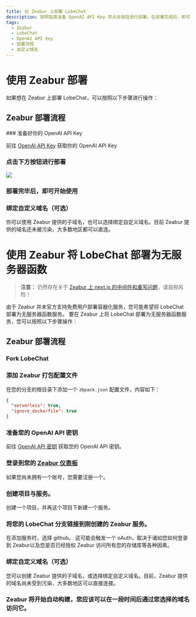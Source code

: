```yaml
---
title: 在 Zeabur 上部署 LobeChat
description: 按照指南准备 OpenAI API Key 并点击按钮进行部署。在部署完成后，即可开始使用 LobeChat 并选择是否绑定自定义域名。
tags:
  - Zeabur
  - LobeChat
  - OpenAI API Key
  - 部署流程
  - 自定义域名
---
```


# 使用 Zeabur 部署

如果想在 Zeabur 上部署 LobeChat，可以按照以下步骤进行操作：

## Zeabur 部署流程

<Steps>
  ### 准备好你的 OpenAI API Key

  前往 [OpenAI API Key](https://platform.openai.com/account/api-keys) 获取你的 OpenAI API Key

  ### 点击下方按钮进行部署

  [![][deploy-button-image]][deploy-link]

  ### 部署完毕后，即可开始使用

  ### 绑定自定义域名（可选）

  你可以使用 Zeabur 提供的子域名，也可以选择绑定自定义域名。目前 Zeabur 提供的域名还未被污染，大多数地区都可以直连。
</Steps>

[deploy-button-image]: https://zeabur.com/button.svg
[deploy-link]: https://zeabur.com/templates/VZGGTI

# 使用 Zeabur 将 LobeChat 部署为无服务器函数

>**注意：** 仍然存在关于 [Zeabur 上 next.js 的中间件和重写问题](https://github.com/lobehub/lobe-chat/pull/2775?notification_referrer_id=NT_kwDOAdi2DrQxMDkyODQ4MDc2NTozMDk3OTU5OA#issuecomment-2146713899)，请自担风险！

由于 Zeabur 并未官方支持免费用户部署容器化服务，您可能希望将 LobeChat 部署为无服务器函数服务。
要在 Zeabur 上将 LobeChat 部署为无服务器函数服务，您可以按照以下步骤操作：

## Zeabur 部署流程

<Steps>

### Fork LobeChat

### 添加 Zeabur 打包配置文件

在您的分支的根目录下添加一个 `zbpack.json` 配置文件，内容如下：
```json
{
  "serverless": true,
  "ignore_dockerfile": true
}
```

### 准备您的 OpenAI API 密钥

前往 [OpenAI API 密钥](https://platform.openai.com/account/api-keys) 获取您的 OpenAI API 密钥。

### 登录到您的 [Zeabur 仪表板](https://dash.zeabur.com)

如果您尚未拥有一个账号，您需要注册一个。

### 创建项目与服务。

创建一个项目，并再这个项目下新建一个服务。

### 将您的 LobeChat 分支链接到刚创建的 Zeabur 服务。

在添加服务时，选择 github。
这可能会触发一个 oAuth，取决于诸如您如何登录到 Zeabur以及您是否已经授权 Zeabur 访问所有您的存储库等各种因素。

### 绑定自定义域名（可选）

您可以创建 Zeabur 提供的子域名，或选择绑定自定义域名。目前，Zeabur 提供的域名尚未受到污染，大多数地区可以直接连接。

### Zeabur 将开始自动构建，您应该可以在一段时间后通过您选择的域名访问它。

</Steps>
